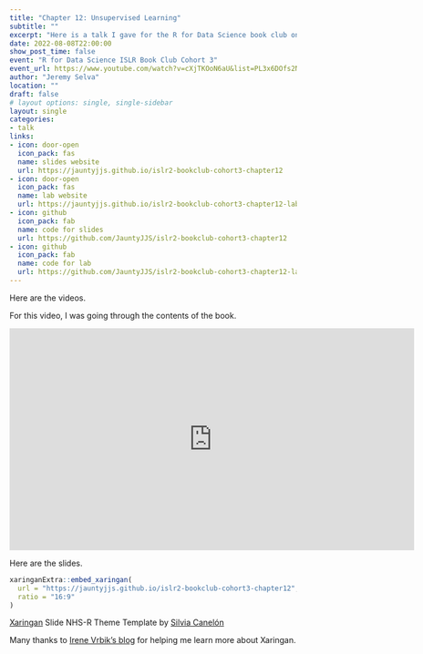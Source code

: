 ```yaml
---
title: "Chapter 12: Unsupervised Learning"
subtitle: ""
excerpt: "Here is a talk I gave for the R for Data Science book club on An Introduction to Statistical Learning: With Applications in R Second Edition"
date: 2022-08-08T22:00:00
show_post_time: false
event: "R for Data Science ISLR Book Club Cohort 3"
event_url: https://www.youtube.com/watch?v=cXjTKOoN6aU&list=PL3x6DOfs2NGisLSs09v1NQUQaxuE8nbOO
author: "Jeremy Selva"
location: ""
draft: false
# layout options: single, single-sidebar
layout: single
categories:
- talk
links:
- icon: door-open
  icon_pack: fas
  name: slides website
  url: https://jauntyjjs.github.io/islr2-bookclub-cohort3-chapter12
- icon: door-open
  icon_pack: fas
  name: lab website
  url: https://jauntyjjs.github.io/islr2-bookclub-cohort3-chapter12-lab
- icon: github
  icon_pack: fab
  name: code for slides
  url: https://github.com/JauntyJJS/islr2-bookclub-cohort3-chapter12
- icon: github
  icon_pack: fab
  name: code for lab
  url: https://github.com/JauntyJJS/islr2-bookclub-cohort3-chapter12-lab
---
```


Here are the videos.

For this video, I was going through the contents of the book.

<iframe width="710" height="390" src="https://www.youtube.com/embed/bfOfGLEO_GQ" frameborder="0" allowfullscreen></iframe>

Here are the slides.

```r

xaringanExtra::embed_xaringan(
  url = "https://jauntyjjs.github.io/islr2-bookclub-cohort3-chapter12",
  ratio = "16:9"
)

```

[Xaringan](https://github.com/yihui/xaringan) Slide NHS-R Theme Template by [Silvia Canelón](https://github.com/spcanelon/xaringan-basics-and-beyond)

Many thanks to [Irene Vrbik's blog](https://irene.vrbik.ok.ubc.ca/blog/2021-07-14-xaringan-slides/) for helping me learn more about Xaringan.
